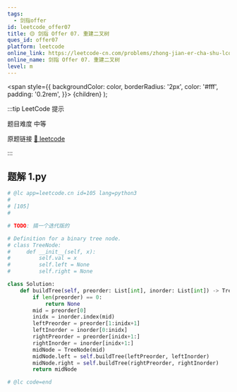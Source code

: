 ```yaml
---
tags:
  - 剑指offer
id: leetcode_offer07
title: 🟡 剑指 Offer 07. 重建二叉树
ques_id: offer07
platform: leetcode
online_link: https://leetcode-cn.com/problems/zhong-jian-er-cha-shu-lcof/
online_name: 剑指 Offer 07. 重建二叉树
level: m
---
```


  <span
    style={{
      backgroundColor: color,
      borderRadius: '2px',
      color: '#fff',
      padding: '0.2rem',
    }}>
    {children}
  </span>
);

:::tip LeetCode 提示

题目难度 <Highlight color="#ffc01e">中等</Highlight>

原题链接 [🔗 leetcode](https://leetcode-cn.com/problems/zhong-jian-er-cha-shu-lcof/)

:::



## 题解 1.py

```py
# @lc app=leetcode.cn id=105 lang=python3
#
# [105]
#

# TODO: 搞一个迭代版的

# Definition for a binary tree node.
# class TreeNode:
#     def __init__(self, x):
#         self.val = x
#         self.left = None
#         self.right = None

class Solution:
    def buildTree(self, preorder: List[int], inorder: List[int]) -> TreeNode:
        if len(preorder) == 0:
            return None
        mid = preorder[0]
        inidx = inorder.index(mid)
        leftPreorder = preorder[1:inidx+1]
        leftInorder = inorder[0:inidx]
        rightPreorder = preorder[inidx+1:]
        rightInorder = inorder[inidx+1:]
        midNode = TreeNode(mid)
        midNode.left = self.buildTree(leftPreorder, leftInorder)
        midNode.right = self.buildTree(rightPreorder, rightInorder)
        return midNode

# @lc code=end
```


